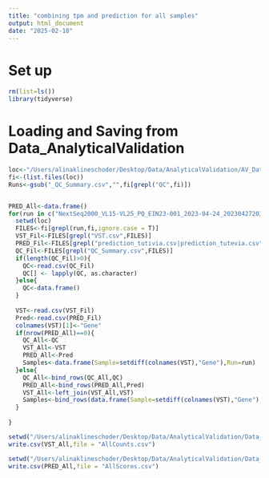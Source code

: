 ```yaml
---
title: "combining tpm and prediction for all samples"
output: html_document
date: "2025-02-18"
---
```


# Set up
```r
rm(list=ls())
library(tidyverse)
```


# Loading and Saving from Data_AnalyticalValidation
```r
loc<-"/Users/alinaklineschoder/Desktop/Data/AnalyticalValidation/AV_Data/"
fi<-(list.files(loc))
Runs<-gsub("_QC_Summary.csv","",fi[grepl("QC",fi)])


PRED_All<-data.frame()
for(run in c("NextSeq2000_VL15-VL25_PQ_EIN23-001_2023-04-24_202304272035","92-93849_NextSeq2000_23-001_2025-03-27_VL00199-CT1-TNPT_PatientOnly_202503281629",Runs)){
  setwd(loc)
  FILES<-fi[grepl(run,fi,ignore.case = T)]
  VST_Fil<-FILES[grepl("VST.csv",FILES)]
  PRED_Fil<-FILES[grepl("prediction_tutivia.csv|prediction_tutevia.csv",FILES)]
  QC_Fil<-FILES[grepl("QC_Summary.csv",FILES)]
  if(length(QC_Fil)>0){
    QC<-read.csv(QC_Fil)
    QC[] <- lapply(QC, as.character)
  }else{
    QC<-data.frame()
  }
  
  VST<-read.csv(VST_Fil)
  Pred<-read.csv(PRED_Fil)
  colnames(VST)[1]<-"Gene"
  if(nrow(PRED_All)==0){
    QC_All<-QC
    VST_All<-VST
    PRED_All<-Pred
    Samples<-data.frame(Sample=setdiff(colnames(VST),"Gene"),Run=run)
  }else{
    QC_All<-bind_rows(QC_All,QC)
    PRED_All<-bind_rows(PRED_All,Pred)
    VST_All<-left_join(VST_All,VST)
    Samples<-bind_rows(data.frame(Sample=setdiff(colnames(VST),"Gene"),Run=run),Samples)
  }
  
}

setwd("/Users/alinaklineschoder/Desktop/Data/AnalyticalValidation/Data_AnalyticalValidation_Organized/")
write.csv(VST_All,file = "AllCounts.csv")

setwd("/Users/alinaklineschoder/Desktop/Data/AnalyticalValidation/Data_AnalyticalValidation_Organized/")
write.csv(PRED_All,file = "AllScores.csv")
```
